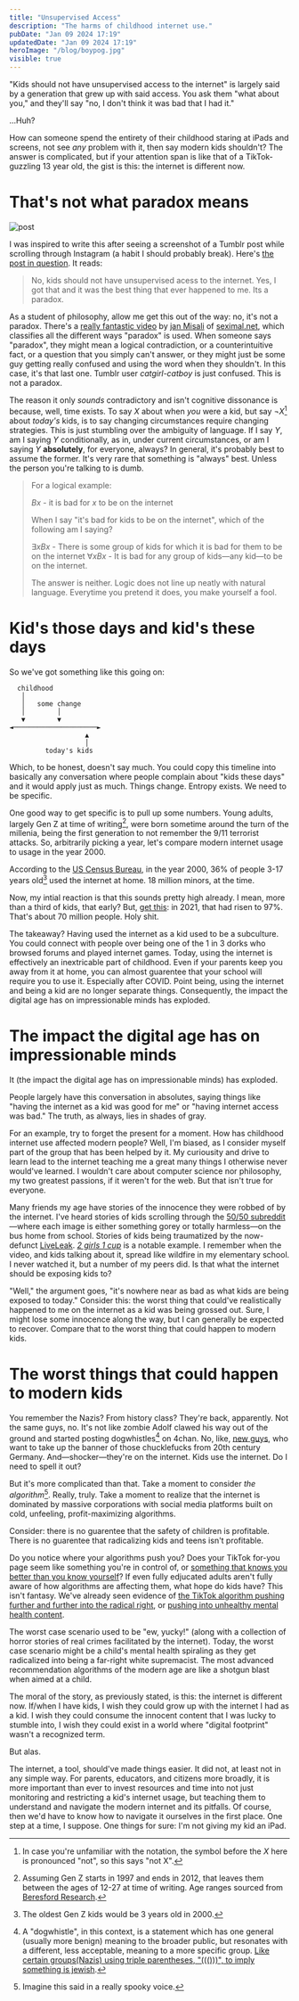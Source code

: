 ```yaml
---
title: "Unsupervised Access"
description: "The harms of childhood internet use."
pubDate: "Jan 09 2024 17:19"
updatedDate: "Jan 09 2024 17:19"
heroImage: "/blog/boypog.jpg"
visible: true
---
```

"Kids should not have unsupervised access to the internet" is largely said by a generation that grew up with said access. You ask them "what about you," and they'll say "no, I don't think it was bad that I had it." 

...Huh?

How can someone spend the entirety of their childhood staring at iPads and screens, not see *any* problem with it, then say modern kids shouldn't? The answer is complicated, but if your attention span is like that of a TikTok-guzzling 13 year old, the gist is this: the internet is different now.

# That's not what paradox means

![post](/blog/kidsshouldnotpost.jpeg)

I was inspired to write this after seeing a screenshot of a Tumblr post while scrolling through Instagram (a habit I should probably break). Here's [the post in question](https://catgirl-catboy.tumblr.com/post/694050477470613504/). It reads:

> No, kids should not have unsupervised acess to the internet.   Yes, I got that and it was the best thing that ever happened to me.   Its a paradox.

As a student of philosophy, allow me get this out of the way: no, it's not a paradox. There's a [really fantastic video](https://www.youtube.com/watch?v=ppX7Qjbe6BM) by [jan Misali](https://www.youtube.com/@HBMmaster) of [seximal.net](https://seximal.net), which classifies all the different ways "paradox" is used. When someone says "paradox", they might mean a logical contradiction, or a counterintuitive fact, or a question that you simply can't answer, or they might just be some guy getting really confused and using the word when they shouldn't. In this case, it's that last one. Tumblr user *catgirl-catboy* is just confused. This is not a paradox. 

The reason it only *sounds* contradictory and isn't cognitive dissonance is because, well, time exists.  To say $X$ about when *you* were a kid, but say $\neg X$[^1] about *today's* kids, is to say changing circumstances require changing strategies. This is just stumbling over the ambiguity of language. If I say $Y$, am I saying $Y$ conditionally, as in, under current circumstances, or am I saying $Y$ **absolutely**, for everyone, always? In general, it's probably best to assume the former. It's very rare that something is "always" best. Unless the person you're talking to is dumb. 

> For a logical example:
>
> $Bx$ - it is bad for $x$ to be on the internet
>
> When I say "it's bad for kids to be on the internet", which of the following am I saying?
>
> $\exists x Bx$ - There is some group of kids for which it is bad for them to be on the internet
> $\forall xBx$ - It is bad for any group of kids—any kid—to be on the internet.
>
> The answer is neither. Logic does not line up neatly with natural language. Everytime you pretend it does, you make yourself a fool.

# Kid's those days and kid's these days

So we've got something like this going on:

```
  childhood
   │
   │   some change
   │        │
   ▼        ▼
◄─────────────────────►
                   ▲
                   │
         today's kids
```

Which, to be honest, doesn't say much. You could copy this timeline into basically any conversation where people complain about "kids these days" and it would apply just as much. Things change. Entropy exists. We need to be specific.

One good way to get specific is to pull up some numbers. Young adults, largely Gen Z at time of writing[^2], were born sometime around the turn of the millenia, being the first generation to not remember the 9/11 terrorist attacks. So, arbitrarily picking a year, let's compare modern internet usage to usage in the year 2000.

According to the [US Census Bureau](https://www.census.gov/content/dam/Census/library/publications/2001/demo/p23-207.pdf), in the year 2000, 36% of people 3-17 years old[^3] used the internet at home. 18 million minors, at the time. 

Now, my intial reaction is that this sounds pretty high already. I mean, more than a third of kids, that early? But, [get this](https://nces.ed.gov/programs/coe/pdf/2023/CCH_508c.pdf): in 2021, that had risen to 97%. That's about 70 million people. Holy shit.

The takeaway? Having used the internet as a kid used to be a subculture. You could connect with people over being one of the 1 in 3 dorks who browsed forums and played internet games. Today, using the internet is effectively an inextricable part of childhood. Even if  your parents keep you away from it at home, you can almost guarentee that your school will require you to use it. Especially after COVID. Point being, using the internet and being a kid are no longer separate things. Consequently, the impact the digital age has on impressionable minds has  exploded.

# The impact the digital age has on impressionable minds

It (the impact the digital age has on impressionable minds) has exploded.

People largely have this conversation in absolutes, saying things like "having the internet as a kid was good for me" or "having internet access was bad." The truth, as always, lies in shades of gray. 

For an example, try to forget the present for a moment. How has childhood internet use affected modern people? Well, I'm biased, as I consider myself part of the group that has been helped by it. My curiousity and drive to learn lead to the internet teaching me a great many things I otherwise never would've learned. I wouldn't care about computer science nor philosophy, my two greatest passions, if it weren't for the web. But that isn't true for everyone.

Many friends my age have stories of the innocence they were robbed of by the internet. I've heard stories of kids scrolling through the [50/50 subreddit](https://www.reddit.com/r/FiftyFifty/)—where each image is either something gorey or totally harmless—on the bus home from school. Stories of kids being traumatized by the now-defunct [LiveLeak](https://en.wikipedia.org/wiki/LiveLeak). [*2 girls 1 cup*](https://en.wikipedia.org/wiki/2_Girls_1_Cup*) is a notable example. I remember when the video, and kids talking about it, spread like wildfire in my elementary school. I never watched it, but a number of my peers did. Is that what the internet should be exposing kids to? 

"Well," the argument goes, "it's nowhere near as bad as what kids are being exposed to today." Consider this: the worst thing that could've realistically happened to me on the internet as a kid was being grossed out. Sure, I might lose some innocence along the way, but I can generally be expected to recover. Compare that to the worst thing that could happen to modern kids. 

# The worst things that could happen to modern kids

You remember the Nazis? From history class? They're back, apparently. Not the same guys, no. It's not like zombie Adolf clawed his way out of the ground and started posting dogwhistles[^4] on 4chan. No, like, [new guys](https://en.wikipedia.org/wiki/Neo-Nazism), who want to take up the banner of those chucklefucks from 20th century Germany. And—shocker—they're on the internet. Kids use the internet. Do I need to spell it out?

But it's more complicated than that. Take a moment to consider *the algorithm*[^5]. Really, truly. Take a moment to realize that the internet is dominated by massive corporations with social media platforms built on cold, unfeeling, profit-maximizing algorithms.

Consider: there is no guarentee that the safety of children is profitable. There is no guarentee that radicalizing kids and teens isn't profitable. 

Do you notice where your algorithms push you? Does your TikTok for-you page seem like something you're in control of, or [something that knows you better than you know yourself](https://www.theguardian.com/commentisfree/2021/jun/04/tiktok-accidentally-detected-my-adhd-for-23-years-everyone-missed-the-warning-signs)? If even fully edjucated adults aren't fully aware of how algorithms are affecting them, what hope do kids have? This isn't fantasy. We've already seen evidence of [the TikTok algorithm pushing further and further into the radical right](https://www.businessinsider.com/transphobia-ted-kaczynski-tiktok-algorithm-right-wing-self-radicalization-2021-11), or [pushing into unhealthy mental health content](https://www.amnesty.org/en/latest/news/2023/11/tiktok-risks-pushing-children-towards-harmful-content/). 

The worst case scenario used to be "ew, yucky!" (along with a collection of horror stories of real crimes facilitated by the internet). Today, the worst case scenario might be a child's mental health spiraling as they get radicalized into being a far-right white supremacist. The most advanced recommendation algorithms of the modern age are like a shotgun blast when aimed at a child. 

The moral of the story, as previously stated, is this: the internet is different now. If/when I have kids, I wish they could grow up with the internet I had as a kid. I wish they could consume the innocent content that I was lucky to stumble into, I wish they could exist in a world where "digital footprint" wasn't a recognized term. 

But alas. 

The internet, a tool, should've made things easier. It did not, at least not in any simple way. For parents, educators, and citizens more broadly, it is more important than ever to invest resources and time into not just monitoring and restricting a kid's internet usage, but teaching them to understand and navigate the modern internet and its pitfalls. Of course, then we'd have to know how to navigate it ourselves in the first place. One step at a time, I suppose. One things for sure: I'm not giving my kid an iPad.



[^1]: In case you're unfamiliar with the notation, the symbol before the $X$ here is pronounced "not", so this says "not X". 
[^2]: Assuming Gen Z starts in 1997 and ends in 2012, that leaves them between the ages of 12-27 at time of writing. Age ranges sourced from [Beresford Research](https://www.beresfordresearch.com/age-range-by-generation/).
[^3]: The oldest Gen Z kids would be 3 years old in 2000.
[^4]: A "dogwhistle", in this context, is a statement which has one general (usually more benign) meaning to the broader public, but resonates with a different, less acceptable, meaning to a more specific group. [Like certain groups(Nazis) using triple parentheses, "((()))", to imply something is jewish](https://www.google.com/search?q=triple+parentheses).  
[^5]: Imagine this said in a really spooky voice.
